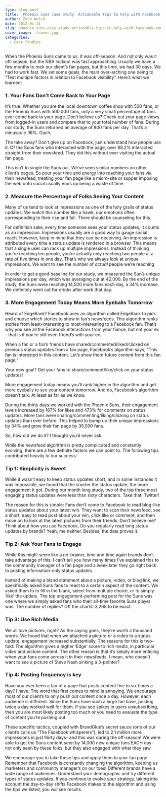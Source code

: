 ```yaml
---
type: blog-post
title: 'Phoenix Suns Case Study: Actionable tips to help with Facebook engagement'
author: Zach Welch
date: 2012-01-11
slug: phoenix-suns-case-study-actionable-tips-to-help-with-facebook-engagement
cover_image: ./cover.jpg
categories:
  - Case Studies
---
```


When the Phoenix Suns came to us, it was off-season. And not only was it off-season, but the NBA lockout was fast approaching. Usually we have a few months to rock our client’s fan pages, but this time, we had 30 days. We had to work fast. We set some goals, the main over-arching one being to “Test multiple factors in relation to Facebook visibility”. Here’s what we learned:

### 1. Your Fans Don’t Come Back to Your Page

It’s true. Whether you are the local downtown coffee shop with 500 fans, or the Phoenix Suns with 500,000 fans, only a very small percentage of fans ever come back to your page. Don’t believe us? Check out your page views from logged-in users and compare that to your total number of fans. During our study, the Suns returned an average of 800 fans per day. That’s a minuscule .16%. Ouch.

The take away? Don’t give up on Facebook, just understand how people use it. Of the Suns fans who interacted with the page, over 98.2% interacted straight from their newsfeed. They did this without ever visiting the actual fan page.

This isn’t to single the Suns out. We’ve seen similar numbers on other client’s pages. So pour your time and energy into reaching your fans via their newsfeed, treating your fan page like a micro-site or supper imposing the web onto social usually ends up being a waste of time.

### 2. Measure the Percentage of Folks Seeing Your Content

Many of us tend to look at impressions as one of the holy grails of status updates. We watch this number like a hawk, our emotions often corresponding to their rise and fall. There should be counseling for this.

For definition sake, every time someone sees your status updates, it counts as an impression. Impressions usually are a good way to gauge social reach. However, keep in mind that they can be deceiving. An impression is attributed every time a status update is rendered in a browser. This means that a single user can rack up multiple impressions. Instead of thinking you’re reaching ten people, you’re actually only reaching two people at a rate of five times in one day. That’s why we always look at unique impressions. We want to see the number of _actual_ people we’re reaching.

In order to get a good baseline for our study, we measured the Sun’s unique impressions per day, which was averaging out at 42,000. By the end of the study, the Suns were reaching 14,500 more fans each day, a 34% increase. We definitely went out for drinks after work that day.

### 3. More Engagement Today Means More Eyeballs Tomorrow

Heard of EdgeRank? Facebook uses an algorithm called EdgeRank to pick and choose which stories to show in fan’s newsfeeds. This algorithm ranks stories from least-interesting to most-interesting to a Facebook fan. That’s why you see all the Facebook interactions from your fiance, but not your ex - that is if you’re still even friend’s with your ex.

When a fan or a fan’s friends have shared/commented/liked/clicked on previous status updates from a fan page, Facebook’s algorithm says, “This fan is interested in this content. Let’s show them future content from this fan page.”

Your new goal? Get your fans to share/comment/like/click on your status updates!

More engagement today means you’ll rank higher in the algorithm and get more eyeballs to see your content tomorrow. And no, Facebook’s algorithm doesn’t talk. At least as far as we know.

During the thirty days we worked with the Phoenix Suns, their engagement levels increased by 167% for likes and 473% for comments on status updates. More fans were sharing/commenting/liking/clicking on status updates than ever before. This helped to bump up their unique impressions by 34% and grow their fan page by 36,000 fans.

So, how did we do it? I thought you’d never ask.

While the newsfeed algorithm is pretty complicated and constantly evolving, there are a few definite factors we can point to. The following tips contributed heavily to our success:

### Tip 1: Simplicity is Sweet

While it wasn’t easy to keep status updates short, and in some instances it was impossible, we found that the shorter the status update, the more engagement it got. During our month long study, two of the top three most engaging status updates were less than sixty characters. Take that, Twitter!

The reason for this is simple: Fans don’t come to Facebook to read blog-like status updates about your latest win. They want to scan their newsfeed, see a short, easy to read post about your win, click like or comment, and then move on to look at the latest pictures from their friends. Don’t believe me? Think about how you use Facebook. Do you regularly read long status updates by brands? Yeah, me neither. Besides, the data proves it.

### Tip 2: Ask Your Fans to Engage

While this might seem like a no-brainer, time and time again brands don’t take advantage of this. I can’t tell you how many times I’ve explained this to the community manager of a fan page and a week later they go right back to posting information-only status updates.

Instead of making a bland statement about a picture, video, or blog link, we specifically asked Suns fans to react to a certain aspect of the content. We asked them to to fill in the blank, select from multiple choice, or to simply ‘like’ the update. The top engagement-performing post for the Suns was one where we simply asked fans who their all-time favorite Suns player was. The number of replies? Off the charts! 3,268 to be exact.

### Tip 3: Use Rich Media

We all love pictures, right? As the saying goes, they’re worth a thousand words. We found that when we attached a picture or a video to a status update, engagement increased substantially. The reasons for this is two-fold: The algorithm gives a higher ‘Edge’ score to rich media, in particular video and picture content. The other reason is that it’s simply more enticing when your fans come across it in their newsfeeds. I mean, who doesn’t want to see a picture of Steve Nash sinking a 3-pointer?

### Tip 4: Posting frequency is key

Have you ever been a fan of a page that posts content five to six times a day? I have. The word that first comes to mind is annoying. We encourage most of our client’s to only push out content once a day. However, each audience is different. Since the Suns have such a large fan base, posting twice a day worked well for them. If you see spikes in users unsubscribing, then you are most likely posting too much or you need to evaluate the type of content you’re pushing out.

These specific tactics, coupled with BrandGlue’s secret sauce (one of our client’s calls us “The Facebook whisperers”), led to 2.1 million more impressions in just thirty days- and this was during the off-season! We were able to get the Suns content seen by 14,000 new unique fans EACH day- not only seen by these folks, but they also engaged with what they saw.

We encourage you to take these tips and apply them to your fan page. Remember that Facebook is constantly changing the algorithm, keeping us marketers and community manager’s on our toes! Different brands have a wide range of audiences. Understand your demographic and try different types of status updates. If you continue to evolve your strategy, taking into account the day-to-day shifts Facebook makes to the algorithm and using the tips we listed, you _will_ see results.
